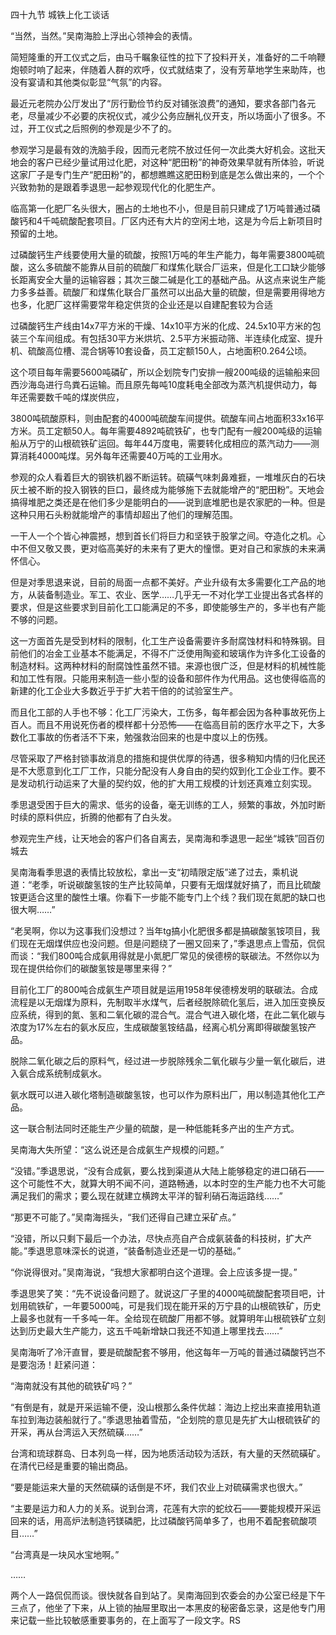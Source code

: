 

四十九节 城铁上化工谈话

“当然，当然。”吴南海脸上浮出心领神会的表情。

简短隆重的开工仪式之后，由马千瞩象征性的拉下了投料开关，准备好的二千响鞭炮顿时响了起来，伴随着人群的欢呼，仪式就结束了，没有芳草地学生来助阵，也没有宴请和其他类似彰显“气氛”的内容。

最近元老院办公厅发出了“厉行勤俭节约反对铺张浪费”的通知，要求各部门各元老，尽量减少不必要的庆祝仪式，减少公务应酬礼仪开支，所以场面小了很多。不过，开工仪式之后照例的参观是少不了的。

参观学习是最有效的洗脑手段，因而元老院不放过任何一次此类大好机会。这批天地会的客户已经少量试用过化肥，对这种“肥田粉”的神奇效果早就有所体验，听说这家厂子是专门生产“肥田粉”的，都想瞧瞧这肥田粉到底是怎么做出来的，一个个兴致勃勃的是跟着季退思一起参观现代化的化肥生产。

临高第一化肥厂名头很大，圈占的土地也不小，但是目前只建成了1万吨普通过磷酸钙和4千吨硫酸配套项目。厂区内还有大片的空闲土地，这是为今后上新项目时预留的土地。

过磷酸钙生产线要使用大量的硫酸，按照1万吨的年生产能力，每年需要3800吨硫酸，这么多硫酸不能靠从目前的硫酸厂和煤焦化联合厂运来，但是化工口缺少能够长距离安全大量的运输容器；其次三酸二碱是化工的基础产品。从这点来说生产能力多多益善。硫酸厂和煤焦化联合厂虽然可以出品大量的硫酸，但是需要用得地方也多，化肥厂这样需要常年稳定供货的企业还是以自建配套较为合适

过磷酸钙生产线由14x7平方米的干燥、14x10平方米的化成、24.5x10平方米的包装三个车间组成。有包括30平方米烘坑、2.5平方米振动筛、半连续化成室、提升机、硫酸高位槽、混合锅等10套设备，员工定额150人，占地面积0.264公顷。

这个项目每年需要5600吨磷矿，所以企划院专门安排一艘200吨级的运输船来回西沙海岛进行鸟粪石运输。而且原先每吨10度耗电全部改为蒸汽机提供动力，每年还需要数千吨的煤炭供应，

3800吨硫酸原料，则由配套的4000吨硫酸车间提供。硫酸车间占地面积33x16平方米。员工定额50人。每年需要4892吨硫铁矿，也专门配有一艘200吨级的运输船从万宁的山根硫铁矿运回。每年44万度电，需要转化成相应的蒸汽动力――测算消耗4000吨煤。另外每年还需要40万吨的工业用水。

参观的众人看着巨大的钢铁机器不断运转。硫磺气味刺鼻难捱，一堆堆灰白的石块灰土被不断的投入钢铁的巨口，最终成为能够施下去就能增产的“肥田粉”。天地会搞得堆肥之类还是在他们多少是能明白的――说到底堆肥也是农家肥的一种。但是这种只用石头粉就能增产的事情却超出了他们的理解范围。

一干人一个个皆心神震撼，想到首长们将巨力和坚铁于股掌之间。夺造化之机。心中不但又敬又畏，更对临高美好的未来有了更大的憧憬。更对自己和家族的未来满怀信心。

但是对季思退来说，目前的局面一点都不美好。产业升级有太多需要化工产品的地方，从装备制造业。军工、农业、医学……几乎无一不对化学工业提出各式各样的要求，但是这些要求到目前化工口能满足的不多，即使能够生产的，多半也有产能不够的问题。

这一方面首先是受到材料的限制，化工生产设备需要许多耐腐蚀材料和特殊钢。目前他们的冶金工业基本不能满足，不得不广泛使用陶瓷和玻璃作为许多化工设备的制造材料。这两种材料的耐腐蚀性虽然不错。来源也很广泛，但是材料的机械性能和加工性有限。只能用来制造一些小型的设备和部件作为代用品。这也使得临高的新建的化工企业大多数近乎于扩大若干倍的的试验室生产。

而且化工部的人手也不够：化工厂污染大，工伤多，每年都会因为各种事故死伤上百人。而且不用说死伤者的模样都十分恐怖――在临高目前的医疗水平之下，大多数化工事故的伤者活不下来，勉强救治回来的也是中度以上的伤残。

尽管采取了严格封锁事故消息的措施和提供优厚的待遇，很多稍知内情的归化民还是不大愿意到化工厂工作，只能分配没有人身自由的契约奴到化工企业工作。要不是发动机行动运来了大量的契约奴，他的扩大用工规模的计划还真难立刻实现。

季思退受困于巨大的需求、低劣的设备，毫无训练的工人，频繁的事故，外加时断时续的原料供应，折腾的他都有了白头发。

参观完生产线，让天地会的客户们各自离去，吴南海和季退思一起坐“城铁”回百仞城去

吴南海看季思退的表情比较放松，拿出一支“初晴限定版”递了过去，乘机说道：“老季，听说碳酸氢铵的生产比较简单，只要有无烟煤就好搞了，而且比硫酸铵更适合这里的酸性土壤。你看下一步能不能专门上个线？我们现在氮肥的缺口也很大啊……”

“老吴啊，你以为这事我们没想过？当年tg搞小化肥很多都是搞碳酸氢铵项目，我们现在无烟煤供应也没问题。但是问题绕了一圈又回来了，”季退思点上雪茄，侃侃而谈：“我们800吨合成氨用得就是小氮肥厂常见的侯德榜的联碳法。不然你以为现在提供给你们的碳酸氢铵是哪里来得？”

目前化工厂的800吨合成氨生产项目就是运用1958年侯德榜发明的联碳法。合成流程是以无烟煤为原料，先制取半水煤气，后者经脱除硫化氢后，进入加压变换反应系统，得到的氮、氢和二氧化碳的混合气。混合气进入碳化塔，在此二氧化碳与浓度为17%左右的氨水反应，生成碳酸氢铵结晶，经离心机分离即得碳酸氢铵产品。

脱除二氧化碳之后的原料气，经过进一步脱除残余二氧化碳与少量一氧化碳后，进入氨合成系统制成氨水。

氨水既可以进入碳化塔制造碳酸氢铵，也可以作为原料出厂，用以制造其他化工产品。

这一联合制法同时还能生产少量的硫酸，是一种低能耗多产出的生产方式。

吴南海大失所望：“这么说还是合成氨生产规模的问题。”

“没错。”季退思说，“没有合成氨，要么找到渠道从大陆上能够稳定的进口硝石――这个可能性不大，就算大明不闻不问，道路畅通，以本时空的生产能力也不大可能满足我们的需求；要么现在就建立横跨太平洋的智利硝石海运路线……”

“那更不可能了。”吴南海摇头，“我们还得自己建立采矿点。”

“没错，所以只剩下最后一个办法，尽快点亮自产合成氨装备的科技树，扩大产能。”季退思意味深长的说道，“装备制造业还是一切的基础。”

“你说得很对。”吴南海说，“我想大家都明白这个道理。会上应该多提一提。”

季退思笑了笑：“先不说设备问题了。就说这厂子里的4000吨硫酸配套项目吧，计划用硫铁矿，一年要5000吨，可是我们现在能开采的万宁县的山根硫铁矿，历史上最多也就有一千多吨一年。全给现在硫酸厂用都不够。就算明年山根硫铁矿立刻达到历史最大生产能力，这五千吨新增缺口我还不知道上哪里找去……”

吴南海听了冷汗直冒，要是硫酸配套不够用，他这每年一万吨的普通过磷酸钙岂不是要泡汤！赶紧问道：

“海南就没有其他的硫铁矿吗？”

“有倒是有，就是开采运输不便，没山根那么条件优越：海边上挖出来直接用轨道车拉到海边装船就行了。”季退思抽着雪茄，“企划院的意见是先扩大山根硫铁矿的开采，再从台湾运入天然硫磺……”

台湾和琉球群岛、日本列岛一样，因为地质活动较为活跃，有大量的天然硫磺矿。在清代已经是重要的输出商品。

“要是能运来大量的天然硫磺的话倒是不坏，我们农业上对硫磺需求也很大。”

“主要是运力和人力的关系。说到台湾，花莲有大宗的蛇纹石――要能规模开采运回来的话，用高炉法制造钙镁磷肥，比过磷酸钙简单多了，也用不着配套硫酸项目……”

“台湾真是一块风水宝地啊。”

……

两个人一路侃侃而谈。很快就各自到站了。吴南海回到农委会的办公室已经是下午三点了，他坐了下来，从上锁的抽屉里取出一本黑皮的秘密备忘录，这是他专门用来记载一些比较敏感重要事务的，在上面写了一段文字。RS


